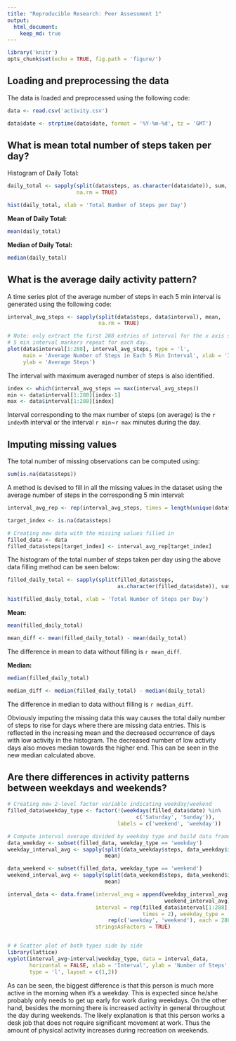 ```yaml
---
title: "Reproducible Research: Peer Assessment 1"
output: 
  html_document:
    keep_md: true
---
```


```r
library('knitr')
opts_chunk$set(echo = TRUE, fig.path = 'figure/')
```

## Loading and preprocessing the data

The data is loaded and preprocessed using the following code:
```R
data <- read.csv('activity.csv')

data$date <- strptime(data$date, format = '%Y-%m-%d', tz = 'GMT')

```


## What is mean total number of steps taken per day?

Histogram of Daily Total:
```R
daily_total <- sapply(split(data$steps, as.character(data$date)), sum, 
                      na.rm = TRUE)

hist(daily_total, xlab = 'Total Number of Steps per Day')

```

**Mean of Daily Total:**
```R
mean(daily_total)

```

**Median of Daily Total:**
```R
median(daily_total)

```

## What is the average daily activity pattern?

A time series plot of the average number of steps in each 5 min interval is generated using the following code:
```R
interval_avg_steps <- sapply(split(data$steps, data$interval), mean, 
                             na.rm = TRUE)

# Note: only extract the first 288 entries of interval for the x axis since the 
# 5 min interval markers repeat for each day.
plot(data$interval[1:288], interval_avg_steps, type = 'l', 
     main = 'Average Number of Steps in Each 5 Min Interval', xlab = 'Interval', 
     ylab = 'Average Steps')

```

The interval with maximum averaged number of steps is also identified.
```R
index <- which(interval_avg_steps == max(interval_avg_steps))
min <- data$interval[1:288][index-1]
max <- data$interval[1:288][index]
```

Interval corresponding to the max number of steps (on average) is the `r index`th interval or the interval `r min`~`r max` minutes during the day.

## Imputing missing values

The total number of missing observations can be computed using:
```R
sum(is.na(data$steps))

```

A method is devised to fill in all the missing values in the dataset using the average number of steps in the corresponding 5 min interval:
```R
interval_avg_rep <- rep(interval_avg_steps, times = length(unique(data$date)))

target_index <- is.na(data$steps)

# Creating new data with the missing values filled in
filled_data <- data
filled_data$steps[target_index] <- interval_avg_rep[target_index]
```

The histogram of the total number of steps taken per day using the above data filling method can be seen below:
```R
filled_daily_total <- sapply(split(filled_data$steps, 
                                   as.character(filled_data$date)), sum)

hist(filled_daily_total, xlab = 'Total Number of Steps per Day')
```

**Mean:**
```R
mean(filled_daily_total)

mean_diff <- mean(filled_daily_total) - mean(daily_total)
```
The difference in mean to data without filling is `r mean_diff`. 

**Median:**
```R
median(filled_daily_total)

median_diff <- median(filled_daily_total) - median(daily_total)
```

The difference in median to data without filling is `r median_diff`. 

Obviously imputing the missing data this way causes the total daily number of steps to rise for days where there are missing data entries. This is reflected in the increasing mean and the decreased occurrence of days with low activity in the histogram. The decreased number of low activity days also moves median towards the higher end. This can be seen in the new median calculated above.

## Are there differences in activity patterns between weekdays and weekends?

```R
# Creating new 2-level factor variable indicating weekday/weekend
filled_data$weekday_type <- factor(!(weekdays(filled_data$date) %in% 
                                         c('Saturday', 'Sunday')), 
                                   labels = c('weekend', 'weekday'))

# Compute interval average divided by weekday type and build data frame
data_weekday <- subset(filled_data, weekday_type == 'weekday')
weekday_interval_avg <- sapply(split(data_weekday$steps, data_weekday$interval),
                               mean)

data_weekend <- subset(filled_data, weekday_type == 'weekend')
weekend_interval_avg <- sapply(split(data_weekend$steps, data_weekend$interval),
                               mean)

interval_data <- data.frame(interval_avg = append(weekday_interval_avg, 
                                                  weekend_interval_avg), 
                            interval = rep(filled_data$interval[1:288], 
                                           times = 2), weekday_type = 
                                rep(c('weekday', 'weekend'), each = 288), 
                            stringsAsFactors = TRUE)


# # Scatter plot of both types side by side
library(lattice)
xyplot(interval_avg~interval|weekday_type, data = interval_data, 
       horizontal = FALSE, xlab = 'Interval', ylab = 'Number of Steps', 
       type = 'l', layout = c(1,2))

```

As can be seen, the biggest difference is that this person is much more active in the morning when it's a weekday. This is expected since he/she probably only needs to get up early for work during weekdays. On the other hand, besides the morning there is increased activity in general throughout the day during weekends. The likely explanation is that this person works a desk job that does not require significant movement at work. Thus the amount of physical activity increases during recreation on weekends.